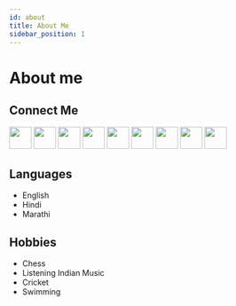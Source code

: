 ```yaml
---
id: about
title: About Me
sidebar_position: 1
---
```


# About me


## Connect Me
  [<img src="https://img.icons8.com/flat-round/48/000000/phone.png" width="40"/>](tel:+91-7083093033)
  [<img src="https://img.icons8.com/color/48/000000/linkedin.png" width="40"/>](https://www.linkedin.com/in/kaustubhk24/)
  [<img src="https://img.icons8.com/windows/32/000000/hackerrank.png" width="40"/>](https://www.hackerrank.com/kaustubhk24/)
  [<img src="https://img.icons8.com/fluency/32/000000/github.png" width="40"/>](https://www.github.com/kaustubhk24/)
  [<img src="https://img.icons8.com/color/48/000000/twitter.png" width="40"/>](https://twitter.com/kaustubhk24)
  [<img src="https://img.icons8.com/fluency/48/000000/domain.png" width="40"/>](https://kaustubh.codes/)
  [<img src="https://img.icons8.com/fluency/48/000000/mail.png" width="40"/>](mailto:kaustubh@outlook.in)
  [<img src="https://img.icons8.com/fluent/48/000000/facebook-new.png" width="40"/>](https://www.facebook.com/realkaustubh/)
  [<img src="https://img.icons8.com/fluent/48/000000/instagram-new.png" width="40"/>](https://www.instagram.com/kaustubhk24)
  
## Languages
  * English
  * Hindi
  * Marathi
## Hobbies
  * Chess
  * Listening Indian Music
  * Cricket
  * Swimming